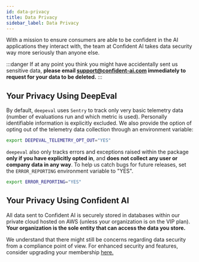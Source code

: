 ```yaml
---
id: data-privacy
title: Data Privacy
sidebar_label: Data Privacy
---
```


<head>
  <link rel="canonical" href="https://deepeval.com/docs/data-privacy" />
</head>

With a mission to ensure consumers are able to be confident in the AI applications they interact with, the team at Confident AI takes data security way more seriously than anyone else.

:::danger
If at any point you think you might have accidentally sent us sensitive data, **please email support@confident-ai.com immediately to request for your data to be deleted.**
:::

## Your Privacy Using DeepEval

By default, `deepeval` uses `Sentry` to track only very basic telemetry data (number of evaluations run and which metric is used). Personally identifiable information is explicitly excluded. We also provide the option of opting out of the telemetry data collection through an environment variable:

```bash
export DEEPEVAL_TELEMETRY_OPT_OUT="YES"
```

`deepeval` also only tracks errors and exceptions raised within the package **only if you have explicitly opted in**, and **does not collect any user or company data in any way**. To help us catch bugs for future releases, set the `ERROR_REPORTING` environment variable to "YES".

```bash
export ERROR_REPORTING="YES"
```

## Your Privacy Using Confident AI

All data sent to Confident AI is securely stored in databases within our private cloud hosted on AWS (unless your organization is on the VIP plan). **Your organization is the sole entity that can access the data you store.**

We understand that there might still be concerns regarding data security from a compliance point of view. For enhanced security and features, consider upgrading your membership [here.](https://confident-ai.com/pricing)
